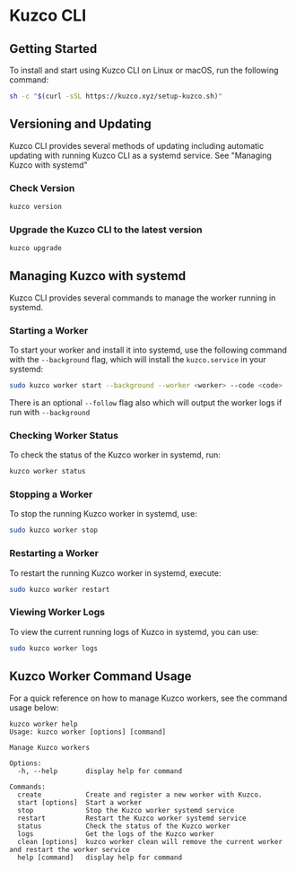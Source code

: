 
# Kuzco CLI

## Getting Started

To install and start using Kuzco CLI on Linux or macOS, run the following command:

```sh
sh -c "$(curl -sSL https://kuzco.xyz/setup-kuzco.sh)"
```

## Versioning and Updating

Kuzco CLI provides several methods of updating including automatic updating with running Kuzco CLI as a systemd service. See "Managing Kuzco with systemd"

### Check Version

```sh
kuzco version
```

### Upgrade the Kuzco CLI to the latest version

```sh
kuzco upgrade
```

## Managing Kuzco with systemd

Kuzco CLI provides several commands to manage the worker running in systemd.

### Starting a Worker

To start your worker and install it into systemd, use the following command with the `--background` flag, which will install the `kuzco.service` in your systemd:

```sh
sudo kuzco worker start --background --worker <worker> --code <code>
```

There is an optional `--follow` flag also which will output the worker logs if run with `--background`

### Checking Worker Status

To check the status of the Kuzco worker in systemd, run:

```sh
kuzco worker status
```

### Stopping a Worker

To stop the running Kuzco worker in systemd, use:

```sh
sudo kuzco worker stop
```

### Restarting a Worker

To restart the running Kuzco worker in systemd, execute:

```sh
sudo kuzco worker restart
```

### Viewing Worker Logs

To view the current running logs of Kuzco in systemd, you can use:

```sh
sudo kuzco worker logs
```

## Kuzco Worker Command Usage

For a quick reference on how to manage Kuzco workers, see the command usage below:

```plaintext
kuzco worker help
Usage: kuzco worker [options] [command]

Manage Kuzco workers

Options:
  -h, --help       display help for command

Commands:
  create           Create and register a new worker with Kuzco.
  start [options]  Start a worker
  stop             Stop the Kuzco worker systemd service
  restart          Restart the Kuzco worker systemd service
  status           Check the status of the Kuzco worker
  logs             Get the logs of the Kuzco worker
  clean [options]  kuzco worker clean will remove the current worker and restart the worker service
  help [command]   display help for command
```
